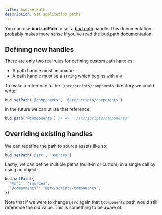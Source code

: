 ```yaml
---
title: bud.setPath
description: Set application paths
---
```


You can use **bud.setPath** to set a [bud.path](/reference/bud.path) handle. This documentation probably makes more sense if you've read the [bud.path](/reference/bud.path) documentation.

## Defining new handles

There are only two real rules for defining custom path handles:

- A path handle must be unique
- A path handle must be a `string` which begins with a `@`

To make a reference to the `./src/scripts/components` directory we could write:

```ts
bud.setPath('@components', '@src/scripts/components')
```

In the future we can utilize that reference:

```ts
bud.path('@components') // => './src/scripts/components'
```

## Overriding existing handles

We can redefine the path to source assets like so:

```ts
bud.setPath('@src', 'sources')
```

Lastly, we can define multiple paths (built-in or custom) in a single call by using an object:

```ts
bud.setPath({
  '@src': 'sources',
  '@components': '@src/scripts/components',
})
```

Note that if we were to change `@src` again that `@components` path would still reference the old value. This is something to be aware of.
